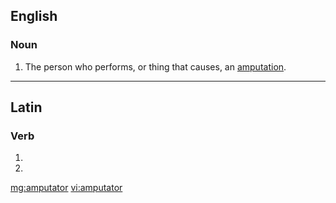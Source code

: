 ==English==

===Noun===
{{en-noun}}

# The person who performs, or thing that causes, an [[amputation]].

----

==Latin==

===Verb===
{{la-verb-form|amputātor}}

# {{conjugation of|amputo|amputō|2|s|fut|pass|imp|lang=la}}
# {{conjugation of|amputo|amputō|3|s|fut|pass|imp|lang=la}}

[[mg:amputator]]
[[vi:amputator]]